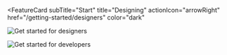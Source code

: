 

<FeatureCard
  subTitle="Start"
  title="Designing"
  actionIcon="arrowRight"
  href="/getting-started/designers"
  color="dark"
  >

![Get started for designers](homepage/images/getting-started-designers.png)

</FeatureCard>
<FeatureCard
  subTitle="Start"
  title="Developing"
  actionIcon="arrowRight"
  href="/getting-started/developers"
  color="dark"
  >

![Get started for developers](homepage/images/getting-started-developers.png)

</FeatureCard>


